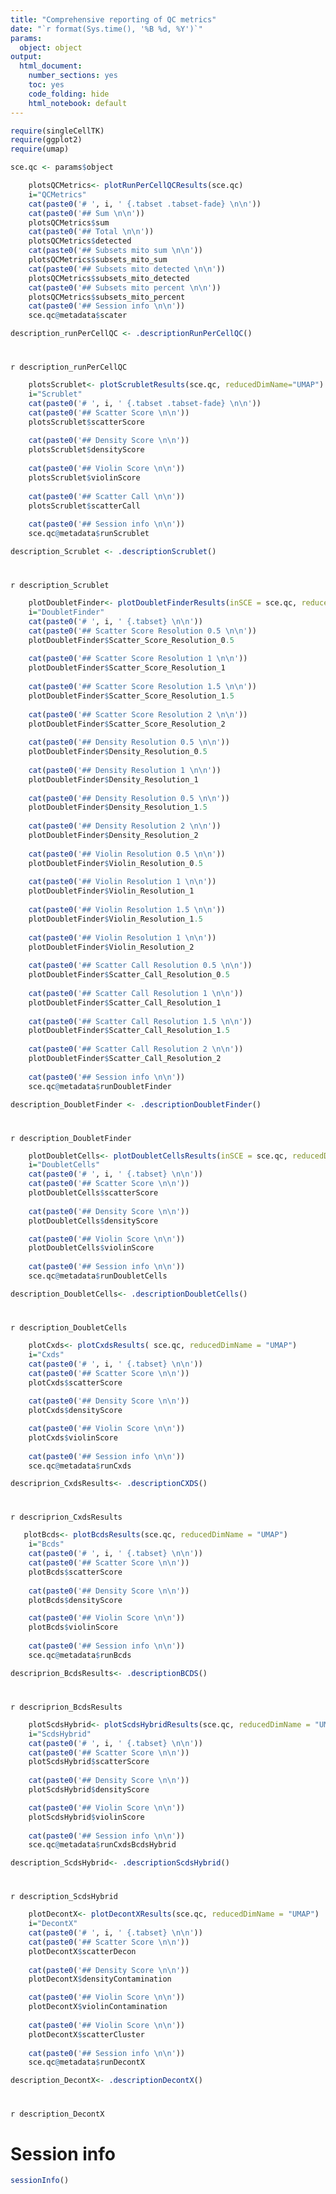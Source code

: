```yaml
---
title: "Comprehensive reporting of QC metrics"
date: "`r format(Sys.time(), '%B %d, %Y')`"
params: 
  object: object
output:
  html_document:
    number_sections: yes
    toc: yes
    code_folding: hide
    html_notebook: default
---
```


```r
require(singleCellTK)
require(ggplot2)
require(umap)
```

```r
sce.qc <- params$object
```

```r
    plotsQCMetrics<- plotRunPerCellQCResults(sce.qc)
    i="QCMetrics"
    cat(paste0('# ', i, ' {.tabset .tabset-fade} \n\n'))
    cat(paste0('## Sum \n\n'))
    plotsQCMetrics$sum
    cat(paste0('## Total \n\n'))
    plotsQCMetrics$detected
    cat(paste0('## Subsets mito sum \n\n'))
    plotsQCMetrics$subsets_mito_sum
    cat(paste0('## Subsets mito detected \n\n'))
    plotsQCMetrics$subsets_mito_detected
    cat(paste0('## Subsets mito percent \n\n'))
    plotsQCMetrics$subsets_mito_percent
    cat(paste0('## Session info \n\n'))
    sce.qc@metadata$scater
```

```r
description_runPerCellQC <- .descriptionRunPerCellQC()
```
# {.unlisted .unnumbered .toc-ignore}
`r description_runPerCellQC`

```r
    plotsScrublet<- plotScrubletResults(sce.qc, reducedDimName="UMAP")
    i="Scrublet"
    cat(paste0('# ', i, ' {.tabset .tabset-fade} \n\n'))
    cat(paste0('## Scatter Score \n\n'))
    plotsScrublet$scatterScore
   
    cat(paste0('## Density Score \n\n'))
    plotsScrublet$densityScore
   
    cat(paste0('## Violin Score \n\n'))
    plotsScrublet$violinScore
 
    cat(paste0('## Scatter Call \n\n'))
    plotsScrublet$scatterCall
  
    cat(paste0('## Session info \n\n'))
    sce.qc@metadata$runScrublet
```

```r
description_Scrublet <- .descriptionScrublet()
```
# {.unlisted .unnumbered .toc-ignore}
`r description_Scrublet`

```r
    plotDoubletFinder<- plotDoubletFinderResults(inSCE = sce.qc, reducedDimName = "UMAP")
    i="DoubletFinder"
    cat(paste0('# ', i, ' {.tabset} \n\n'))
    cat(paste0('## Scatter Score Resolution 0.5 \n\n'))
    plotDoubletFinder$Scatter_Score_Resolution_0.5
   
    cat(paste0('## Scatter Score Resolution 1 \n\n'))
    plotDoubletFinder$Scatter_Score_Resolution_1
   
    cat(paste0('## Scatter Score Resolution 1.5 \n\n'))
    plotDoubletFinder$Scatter_Score_Resolution_1.5
 
    cat(paste0('## Scatter Score Resolution 2 \n\n'))
    plotDoubletFinder$Scatter_Score_Resolution_2
    
    cat(paste0('## Density Resolution 0.5 \n\n'))
    plotDoubletFinder$Density_Resolution_0.5
    
    cat(paste0('## Density Resolution 1 \n\n'))
    plotDoubletFinder$Density_Resolution_1
    
    cat(paste0('## Density Resolution 0.5 \n\n'))
    plotDoubletFinder$Density_Resolution_1.5
 
    cat(paste0('## Density Resolution 2 \n\n'))
    plotDoubletFinder$Density_Resolution_2
  
    cat(paste0('## Violin Resolution 0.5 \n\n'))
    plotDoubletFinder$Violin_Resolution_0.5
    
    cat(paste0('## Violin Resolution 1 \n\n'))
    plotDoubletFinder$Violin_Resolution_1
    
    cat(paste0('## Violin Resolution 1.5 \n\n'))
    plotDoubletFinder$Violin_Resolution_1.5
 
    cat(paste0('## Violin Resolution 1 \n\n'))
    plotDoubletFinder$Violin_Resolution_2
    
    cat(paste0('## Scatter Call Resolution 0.5 \n\n'))
    plotDoubletFinder$Scatter_Call_Resolution_0.5
    
    cat(paste0('## Scatter Call Resolution 1 \n\n'))
    plotDoubletFinder$Scatter_Call_Resolution_1
    
    cat(paste0('## Scatter Call Resolution 1.5 \n\n'))
    plotDoubletFinder$Scatter_Call_Resolution_1.5
 
    cat(paste0('## Scatter Call Resolution 2 \n\n'))
    plotDoubletFinder$Scatter_Call_Resolution_2
    
    cat(paste0('## Session info \n\n'))
    sce.qc@metadata$runDoubletFinder
```


```r
description_DoubletFinder <- .descriptionDoubletFinder()
```

# {.unlisted .unnumbered .toc-ignore}
`r description_DoubletFinder`


```r
    plotDoubletCells<- plotDoubletCellsResults(inSCE = sce.qc, reducedDimName = "UMAP")
    i="DoubletCells"
    cat(paste0('# ', i, ' {.tabset} \n\n'))
    cat(paste0('## Scatter Score \n\n'))
    plotDoubletCells$scatterScore
   
    cat(paste0('## Density Score \n\n'))
    plotDoubletCells$densityScore

    cat(paste0('## Violin Score \n\n'))
    plotDoubletCells$violinScore
    
    cat(paste0('## Session info \n\n'))
    sce.qc@metadata$runDoubletCells
```

```r
description_DoubletCells<- .descriptionDoubletCells()
```

# {.unlisted .unnumbered .toc-ignore}
`r description_DoubletCells`


```r
    plotCxds<- plotCxdsResults( sce.qc, reducedDimName = "UMAP")
    i="Cxds"
    cat(paste0('# ', i, ' {.tabset} \n\n'))
    cat(paste0('## Scatter Score \n\n'))
    plotCxds$scatterScore
   
    cat(paste0('## Density Score \n\n'))
    plotCxds$densityScore

    cat(paste0('## Violin Score \n\n'))
    plotCxds$violinScore
    
    cat(paste0('## Session info \n\n'))
    sce.qc@metadata$runCxds
```

```r
descriprion_CxdsResults<- .descriptionCXDS()
```

# {.unlisted .unnumbered .toc-ignore}
`r descriprion_CxdsResults`

```r
   plotBcds<- plotBcdsResults(sce.qc, reducedDimName = "UMAP")
    i="Bcds"
    cat(paste0('# ', i, ' {.tabset} \n\n'))
    cat(paste0('## Scatter Score \n\n'))
    plotBcds$scatterScore
   
    cat(paste0('## Density Score \n\n'))
    plotBcds$densityScore

    cat(paste0('## Violin Score \n\n'))
    plotBcds$violinScore
    
    cat(paste0('## Session info \n\n'))
    sce.qc@metadata$runBcds
```

```r
descriprion_BcdsResults<- .descriptionBCDS()
```

# {.unlisted .unnumbered .toc-ignore}
`r descriprion_BcdsResults`


```r
    plotScdsHybrid<- plotScdsHybridResults(sce.qc, reducedDimName = "UMAP")
    i="ScdsHybrid"
    cat(paste0('# ', i, ' {.tabset} \n\n'))
    cat(paste0('## Scatter Score \n\n'))
    plotScdsHybrid$scatterScore
   
    cat(paste0('## Density Score \n\n'))
    plotScdsHybrid$densityScore

    cat(paste0('## Violin Score \n\n'))
    plotScdsHybrid$violinScore
    
    cat(paste0('## Session info \n\n'))
    sce.qc@metadata$runCxdsBcdsHybrid
```

```r
description_ScdsHybrid<- .descriptionScdsHybrid()
```

# {.unlisted .unnumbered .toc-ignore}
`r description_ScdsHybrid`

```r
    plotDecontX<- plotDecontXResults(sce.qc, reducedDimName = "UMAP")
    i="DecontX"
    cat(paste0('# ', i, ' {.tabset} \n\n'))
    cat(paste0('## Scatter Score \n\n'))
    plotDecontX$scatterDecon
   
    cat(paste0('## Density Score \n\n'))
    plotDecontX$densityContamination

    cat(paste0('## Violin Score \n\n'))
    plotDecontX$violinContamination
    
    cat(paste0('## Violin Score \n\n'))
    plotDecontX$scatterCluster
    
    cat(paste0('## Session info \n\n'))
    sce.qc@metadata$runDecontX
```

```r
description_DecontX<- .descriptionDecontX()
```

# {.unlisted .unnumbered .toc-ignore}
`r description_DecontX`

# Session info
```r
sessionInfo()
```



